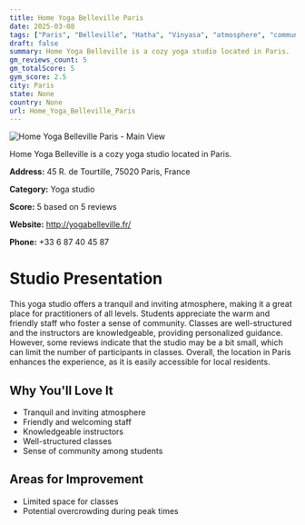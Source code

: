 ```yaml
---
title: Home Yoga Belleville Paris
date: 2025-03-08
tags: ["Paris", "Belleville", "Hatha", "Vinyasa", "atmosphere", "community", "Paris"]  
draft: false
summary: Home Yoga Belleville is a cozy yoga studio located in Paris.
gm_reviews_count: 5
gm_totalScore: 5
gym_score: 2.5
city: Paris
state: None
country: None
url: Home_Yoga_Belleville_Paris
---
```


<div className="aspect-[16/9] relative my-8">
  <img 
    src="https://streetviewpixels-pa.googleapis.com/v1/thumbnail?panoid=ZDIoG_8O5HWnG39xWA2bAw&cb_client=search.gws-prod.gps&w=408&h=240&yaw=241.49174&pitch=0&thumbfov=100"
    alt="Home Yoga Belleville Paris - Main View"
    className="object-cover absolute inset-0 w-full h-full rounded-lg"
  />
</div>

Home Yoga Belleville is a cozy yoga studio located in Paris.

**Address:** 45 R. de Tourtille, 75020 Paris, France

**Category:** Yoga studio

**Score:** 5 based on 5 reviews

**Website:** http://yogabelleville.fr/

**Phone:** +33 6 87 40 45 87

# Studio Presentation

This yoga studio offers a tranquil and inviting atmosphere, making it a great place for practitioners of all levels. Students appreciate the warm and friendly staff who foster a sense of community. Classes are well-structured and the instructors are knowledgeable, providing personalized guidance. However, some reviews indicate that the studio may be a bit small, which can limit the number of participants in classes. Overall, the location in Paris enhances the experience, as it is easily accessible for local residents.

## Why You'll Love It

- Tranquil and inviting atmosphere
- Friendly and welcoming staff
- Knowledgeable instructors
- Well-structured classes
- Sense of community among students

## Areas for Improvement

- Limited space for classes
- Potential overcrowding during peak times

<div className="grid grid-cols-1 xl:grid-cols-2 gap-4 my-8">

</div>